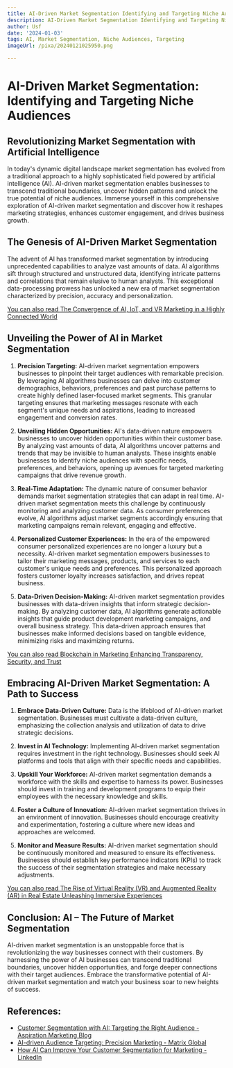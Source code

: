 ```yaml
---
title: AI-Driven Market Segmentation Identifying and Targeting Niche Audiences
description: AI-Driven Market Segmentation Identifying and Targeting Niche Audiences
author: Usf
date: '2024-01-03'
tags: AI, Market Segmentation, Niche Audiences, Targeting
imageUrl: /pixa/20240121025950.png

---
```

# AI-Driven Market  Segmentation: Identifying and Targeting  Niche Audiences

## Revolutionizing Market Segmentation with Artificial Intelligence

In today's dynamic digital landscape market segmentation  has evolved from a traditional approach to a highly  sophisticated field powered by  artificial intelligence (AI). AI-driven market segmentation enables businesses to transcend traditional boundaries, uncover hidden patterns and unlock the true potential of niche audiences. Immerse yourself in this comprehensive  exploration of AI-driven market segmentation and discover how it reshapes marketing strategies, enhances customer  engagement, and drives business growth.

## The Genesis  of AI-Driven Market Segmentation

The advent  of AI has transformed market segmentation by  introducing unprecedented capabilities  to analyze vast  amounts of data. AI  algorithms sift through structured and unstructured data,  identifying intricate patterns and correlations that remain elusive to human analysts. This exceptional data-processing prowess has unlocked a new era of market  segmentation  characterized by precision, accuracy  and personalization.

[You can also read The Convergence of AI, IoT, and VR Marketing in a Highly Connected World](The%20Convergence%20of%20AI%2C%20IoT%2C%20and%20VR%20Marketing%20in%20a%20Highly%20Connected%20World)


## Unveiling the Power  of AI in Market Segmentation

1. **Precision Targeting:** AI-driven market  segmentation empowers businesses to pinpoint their target  audiences with remarkable precision. By leveraging AI algorithms businesses can delve into  customer demographics, behaviors, preferences and past purchase patterns to create highly defined laser-focused market segments. This granular targeting ensures that marketing  messages resonate  with each segment's unique needs and aspirations, leading to increased engagement and conversion rates.

2. **Unveiling Hidden Opportunities:** AI's data-driven nature empowers businesses to uncover hidden opportunities within their customer base. By  analyzing  vast  amounts of  data, AI  algorithms uncover patterns and trends that may be invisible to human analysts. These insights enable businesses to identify niche  audiences with specific needs, preferences, and behaviors, opening up avenues for targeted  marketing campaigns that drive revenue growth.

3. **Real-Time Adaptation:** The dynamic nature  of consumer behavior demands market segmentation strategies that can adapt in real  time.  AI-driven market segmentation meets this challenge by continuously monitoring and  analyzing customer data. As consumer preferences evolve, AI algorithms adjust market segments accordingly ensuring that marketing campaigns remain relevant,  engaging and effective.

4. **Personalized Customer Experiences:** In  the era of the empowered consumer personalized experiences are no longer a luxury but a necessity. AI-driven market segmentation empowers businesses to tailor their marketing messages, products, and services  to each customer's unique  needs and preferences.  This personalized  approach fosters customer loyalty increases satisfaction, and drives repeat business.

5. **Data-Driven Decision-Making:** AI-driven market segmentation provides businesses with data-driven insights that inform strategic decision-making. By analyzing customer data, AI algorithms generate actionable insights that guide product development marketing campaigns, and overall business strategy. This data-driven approach ensures that businesses make informed decisions based on  tangible evidence, minimizing risks and maximizing  returns.

[You  can  also read Blockchain in Marketing Enhancing Transparency, Security, and Trust](Blockchain%20in%20Marketing%20Enhancing%20Transparency%2C%20Security%2C%20and%20Trust)


## Embracing AI-Driven Market Segmentation: A Path to Success

1. **Embrace Data-Driven Culture:** Data is the  lifeblood of AI-driven market segmentation. Businesses  must cultivate a data-driven culture, emphasizing the collection analysis  and utilization of data to drive  strategic decisions.

2.  **Invest in AI Technology:** Implementing AI-driven market segmentation requires investment in  the right technology. Businesses  should seek AI platforms  and tools that align with their specific needs and capabilities.

3. **Upskill Your Workforce:** AI-driven  market segmentation demands a workforce with the skills and expertise to harness  its power. Businesses should invest in training and development programs  to equip their employees with the necessary knowledge and skills.

4. **Foster  a Culture of Innovation:** AI-driven market segmentation thrives in an environment of innovation.  Businesses should encourage creativity and experimentation, fostering a culture where  new ideas and approaches are welcomed.

5. **Monitor and Measure Results:** AI-driven market segmentation should be continuously monitored and measured to ensure  its  effectiveness. Businesses  should establish  key performance indicators (KPIs) to track the success of their segmentation strategies and make necessary adjustments.

[You can also read The Rise of Virtual Reality (VR) and Augmented Reality (AR) in  Real Estate Unleashing Immersive  Experiences](The%20Rise%20of%20Virtual%20Reality%20%28VR%29%20and%20Augmented%20Reality%20%28AR%29%20in%20Real%20Estate%20Unleashing%20Immersive%20Experiences)


## Conclusion: AI – The Future of Market Segmentation

AI-driven market segmentation is an unstoppable force that is revolutionizing the way businesses  connect with their customers. By harnessing the  power of AI businesses can transcend traditional boundaries, uncover hidden opportunities, and forge deeper connections with their target audiences. Embrace the transformative potential of AI-driven market  segmentation and  watch your  business soar to new heights of success.

## References:
- [Customer Segmentation with AI: Targeting the Right Audience - Aspiration Marketing Blog](https://blog.aspiration.marketing/en/ai-impact-on-customer-segmentation-targeting)
- [AI-driven Audience Targeting: Precision Marketing - Matrix Global](https://matrixmarketinggroup.com/ai-driven-audience-targeting/)
- [How AI Can Improve Your Customer Segmentation for Marketing - LinkedIn](https://www.linkedin.com/pulse/how-ai-can-improve-your-customer-segmentation-marketing-addllyai)

